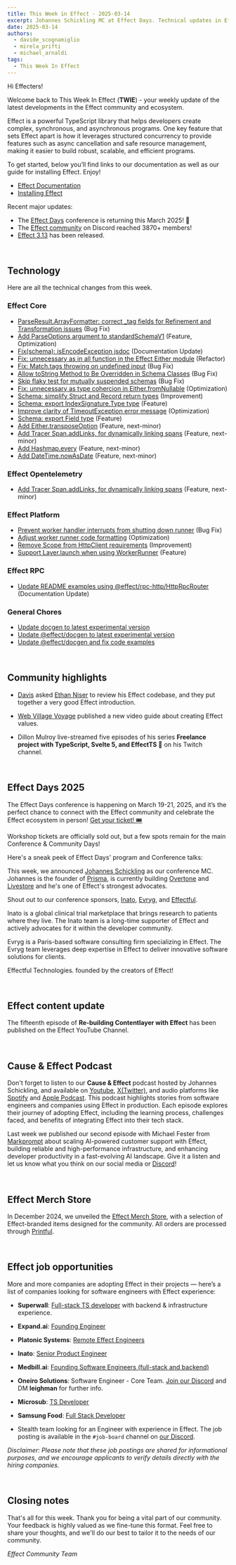 ```yaml
---
title: This Week in Effect - 2025-03-14
excerpt: Johannes Schickling MC at Effect Days. Technical updates in Effect.
date: 2025-03-14
authors:
  - davide_scognamiglio
  - mirela_prifti
  - michael_arnaldi
tags:
  - This Week In Effect
---
```



Hi Effecters!

Welcome back to This Week In Effect (**TWIE**) - your weekly update of the latest developments in the Effect community and ecosystem.

Effect is a powerful TypeScript library that helps developers create complex, synchronous, and asynchronous programs. One key feature that sets Effect apart is how it leverages structured concurrency to provide features such as async cancellation and safe resource management, making it easier to build robust, scalable, and efficient programs.

To get started, below you’ll find links to our documentation as well as our guide for installing Effect. Enjoy!

- [Effect Documentation](/docs/getting-started/introduction/)
- [Installing Effect](/docs/getting-started/installation/)

Recent major updates:

- The [Effect Days](https://effect.website/events/effect-days) conference is returning this March 2025! 🎉
- The [Effect community](https://discord.gg/effect-ts) on Discord reached 3870+ members!
- [Effect 3.13](https://effect.website/blog/releases/effect/313) has been released.

&nbsp;
## Technology

Here are all the technical changes from this week.

### Effect Core
- [ParseResult.ArrayFormatter: correct _tag fields for Refinement and Transformation issues](https://github.com/Effect-TS/effect/pull/4565) (Bug Fix)
- [Add ParseOptions argument to standardSchemaV1](https://github.com/Effect-TS/effect/pull/4567) (Feature, Optimization)
- [Fix(schema): isEncodeException jsdoc](https://github.com/Effect-TS/effect/pull/4571) (Documentation Update)
- [Fix: unnecessary as in all function in the Effect Either module](https://github.com/Effect-TS/effect/pull/4574) (Refactor)
- [Fix: Match.tags throwing on undefined input](https://github.com/Effect-TS/effect/pull/4579) (Bug Fix)
- [Allow toString Method to Be Overridden in Schema Classes](https://github.com/Effect-TS/effect/pull/4578) (Bug Fix)
- [Skip flaky test for mutually suspended schemas](https://github.com/Effect-TS/effect/pull/4585) (Bug Fix)
- [Fix: unnecessary as type cohercion in Either.fromNullable](https://github.com/Effect-TS/effect/pull/4586) (Optimization)
- [Schema: simplify Struct and Record return types](https://github.com/Effect-TS/effect/pull/4587) (Improvement)
- [Schema: export IndexSignature.Type type](https://github.com/Effect-TS/effect/pull/4590) (Feature)
- [Improve clarity of TimeoutException error message](https://github.com/Effect-TS/effect/pull/4591) (Optimization)
- [Schema: export Field type](https://github.com/Effect-TS/effect/pull/4593) (Feature)
- [Add Either.transposeOption](https://github.com/Effect-TS/effect/pull/4466) (Feature, next-minor)
- [Add Tracer Span.addLinks, for dynamically linking spans](https://github.com/Effect-TS/effect/pull/4465) (Feature, next-minor)
- [Add Hashmap.every](https://github.com/Effect-TS/effect/pull/4513) (Feature, next-minor)
- [Add DateTime.nowAsDate](https://github.com/Effect-TS/effect/pull/4511) (Feature, next-minor)


### Effect Opentelemetry
- [Add Tracer Span.addLinks, for dynamically linking spans](https://github.com/Effect-TS/effect/pull/4465) (Feature, next-minor)


### Effect Platform 
- [Prevent worker handler interrupts from shutting down runner](https://github.com/Effect-TS/effect/pull/4580) (Bug Fix)
- [Adjust worker runner code formatting](https://github.com/Effect-TS/effect/pull/4582) (Optimization)
- [Remove Scope from HttpClient requirements](https://github.com/Effect-TS/effect/pull/4573) (Improvement)
- [Support Layer.launch when using WorkerRunner](https://github.com/Effect-TS/effect/pull/4583) (Feature)


### Effect RPC
- [Update README examples using @effect/rpc-http/HttpRpcRouter](https://github.com/Effect-TS/effect/pull/4594) (Documentation Update)


### General Chores
- [Update docgen to latest experimental version](https://github.com/Effect-TS/effect/pull/4569)
- [Update @effect/docgen to latest experimental version](https://github.com/Effect-TS/effect/pull/4570)
- [Update @effect/docgen and fix code examples](https://github.com/Effect-TS/effect/pull/4575)


&nbsp;
## Community highlights

- [Davis](https://x.com/bmdavis419) asked [Ethan Niser](https://x.com/ethanniser) to review his Effect codebase, and they put together a very good Effect introduction.

<YouTube
  id="https://www.youtube.com/embed/S1YKKpLR7XI?si=alm7Zdsm_QMydxTc"
  title="You really need to try Effect ft. Ethan Niser"
/>

- [Web Village Voyage](https://www.youtube.com/@webvv) published a new video guide about creating Effect values.

<YouTube
  id="https://www.youtube.com/embed/78GLnOd3nII?si=XAY2PnTayTgtMW9t"
  title="Effect - 04: Creating Effects"
/>

- Dillon Mulroy live-streamed five episodes of his series **Freelance project with TypeScript, Svelte 5, and EffectTS 🚀** on his Twitch channel.
  <TwitchPlayerNonInteractive video="2402052480" />

&nbsp;
## Effect Days 2025
The Effect Days conference is happening on March 19-21, 2025, and it’s the perfect chance to connect with the Effect community and celebrate the Effect ecosystem in person! [Get your ticket! 🎟️](https://effect.website/events/effect-days)
  <Tweet id="1875510026896597173" />

Workshop tickets are officially sold out, but a few spots remain for the main Conference & Community Days!
  <Tweet id="1892170709624913956" />

Here's a sneak peek of Effect Days' program and Conference talks:
  <Tweet id="1896896170058002906" />
  <Tweet id="1896543363492720731" />
 
This week, we announced [Johannes Schickling](https://x.com/schickling) as our conference MC. Johannes is the founder of [Prisma](https://x.com/prisma), is currently building [Overtone](https://x.com/overtone_app) and [Livestore](https://x.com/overtone_app) and he's one of Effect's strongest advocates.
<Tweet id="1899460825837867222" />

Shout out to our conference sponsors, [Inato](https://inato.com/), [Evryg](https://www.evryg.com/), and [Effectful](https://effectful.co/).

Inato is a global clinical trial marketplace that brings research to patients where they live. The Inato team is a long-time supporter of Effect and actively advocates for it within the developer community.
  <Tweet id="1876251657811726345" />

Evryg is a Paris-based software consulting firm specializing in Effect. The Evryg team leverages deep expertise in Effect to deliver innovative software solutions for clients.
 <Tweet id="1886723228762042590" />

Effectful Technologies. founded by the creators of Effect!
  <Tweet id="1895135474894729669" />

&nbsp;
## Effect content update

The fifteenth episode of **Re-building Contentlayer with Effect** has been published on the Effect YouTube Channel.

  <YouTube
    id="https://www.youtube.com/embed/Hx8cJBNPXIU?si=xM2uGIhdR9pSXfva"
    title="Rebuilding Contentlayer With Effect (Part 15))"
  />


&nbsp;
## Cause & Effect Podcast
Don't forget to listen to our **Cause & Effect** podcast hosted by Johannes Schickling, and available on [Youtube](https://www.youtube.com/@effect-ts), [X(Twitter)](https://x.com/EffectTS_/status/1861446144137531585), and audio platforms like [Spotify](https://open.spotify.com/episode/7Bkn7A8EXnoqWWmI0czAdz) and [Apple Podcast](https://podcasts.apple.com/us/podcast/cause-effect/id1781879869). This podcast highlights stories from software engineers and companies using Effect in production. Each episode explores their journey of adopting Effect, including the learning process, challenges faced, and benefits of integrating Effect into their tech stack.

Last week we published our second episode with Michael Fester from [Markprompt](https://markprompt.com/) about scaling AI-powered customer support with Effect, building reliable and high-performance infrastructure, and enhancing developer productivity in a fast-evolving AI landscape. Give it a listen and let us know what you think on our social media or [Discord](https://discord.gg/effect-ts)!

<YouTube
  id="https://www.youtube.com/embed/8lz9-0y58Jc?si=YsdegK9T-axfe_Vm"
  title="Scaling AI for Customer Support at Markprompt with Effect | Cause & Effect #2"
/>

&nbsp;
## Effect Merch Store
In December 2024, we unveiled the [Effect Merch Store](https://effect.website/merch), with a selection of Effect-branded items designed for the community. All orders are processed through [Printful](https://www.printful.com/).
  <Tweet id="1868605126862385238" />


&nbsp;
## Effect job opportunities

More and more companies are adopting Effect in their projects — here’s a list of companies looking for software engineers with Effect experience:

- **Superwall**: [Full-stack TS developer](https://twitter.com/jakemor/status/1854248980454228411) with backend & infrastructure experience.

- **Expand.ai**: [Founding Engineer](https://www.expand.ai/careers/founding-engineer)

- **Platonic Systems**: [Remote Effect Engineers](https://twitter.com/platonicsystems/status/1861470819861311945)

- **Inato**: [Senior Product Engineer](https://jobs.lever.co/inato/2bbbe759-d4ce-4cc4-8267-8bc998189469)

- **Medbill.ai**: [Founding Software Engineers (full-stack and backend)](https://www.linkedin.com/posts/codingtom_medbill-ai-activity-7260092522708762624-N7TH)

- **Oneiro Solutions**: Software Engineer - Core Team. [Join our Discord](https://discord.com/channels/795981131316985866/796153351372275743) and DM **leighman** for further info.

- **Microsub**: [TS Developer](https://x.com/0xdownshift/status/1880013835878154510)

- **Samsung Food**: [Full Stack Developer](https://whisk.bamboohr.com/careers/110)

- Stealth team looking for an Engineer with experience in Effect. The job posting is available in the `#job-board` channel on [our Discord](https://discord.com/channels/795981131316985866/796153351372275743/1333146824852115518).

*Disclaimer: Please note that these job postings are shared for informational purposes, and we encourage applicants to verify details directly with the hiring companies.*


&nbsp;
## Closing notes

That's all for this week. Thank you for being a vital part of our community. Your feedback is highly valued as we fine-tune this format. Feel free to share your thoughts, and we'll do our best to tailor it to the needs of our community.

_Effect Community Team_
